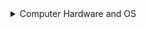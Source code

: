 <details>

<summary>Computer Hardware and OS</summary>
<p>

Lux is an incredibly lightweight protocol, so nodes can run on commodity
hardware. Note that as network usage increases, hardware requirements may
change.

- CPU: Equivalent of 8 AWS vCPU
- RAM: 16 GiB
- Storage: 1 TiB SSD
- OS: Ubuntu 20.04 or MacOS &gt;= 12

:::caution

Please do not try running a node on an HDD, as you may get poor and random
read/write latencies, therefore reducing performance and reliability.

:::

</p>
</details>
